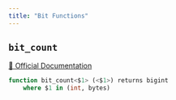 ```yaml
---
title: "Bit Functions"
---
```


## `bit_count`
[🔗 Official Documentation](https://cloud.google.com/bigquery/docs/reference/standard-sql/functions-and-operators#bit_count)

```sql
function bit_count<$1> (<$1>) returns bigint
	where $1 in (int, bytes)
```



